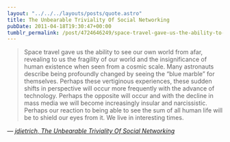 ```yaml
---
layout: "../../../layouts/posts/quote.astro"
title: The Unbearable Triviality Of Social Networking
pubDate: 2011-04-18T19:30:47+00:00
tumblr_permalink: /post/4724646249/space-travel-gave-us-the-ability-to-see-our-own
---
```


> Space travel gave us the ability to see our own world from afar, revealing to us the fragility of our world and the insignificance of human existence when seen from a cosmic scale. Many astronauts describe being profoundly changed by seeing the &ldquo;blue marble&rdquo; for themselves. Perhaps these vertiginous experiences, these sudden shifts in perspective will occur more frequently with the advance of technology. Perhaps the opposite will occur and with the decline in mass media we will become increasingly insular and narcissistic. Perhaps our reaction to being able to see the sum of all human life will be to shield our eyes from it. We live in interesting times.

— <cite>[jdietrich, _The Unbearable Triviality Of Social Networking_](https://news.ycombinator.com/item?id=2459366)</cite>
